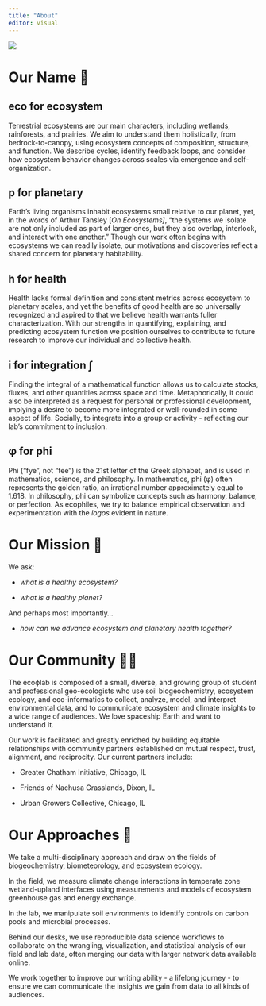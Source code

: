 ```yaml
---
title: "About"
editor: visual
---
```


![](images/logo/name-only.png){fig-align="left"}

# Our Name 🤔

## eco for ecosystem

Terrestrial ecosystems are our main characters, including wetlands, rainforests, and prairies. We aim to understand them holistically, from bedrock-to-canopy, using ecosystem concepts of composition, structure, and function. We describe cycles, identify feedback loops, and consider how ecosystem behavior changes across scales via emergence and self-organization.

## p for planetary

Earth's living organisms inhabit ecosystems small relative to our planet, yet, in the words of Arthur Tansley \[*On Ecosystems\]*, "the systems we isolate are not only included as part of larger ones, but they also overlap, interlock, and interact with one another." Though our work often begins with ecosystems we can readily isolate, our motivations and discoveries reflect a shared concern for planetary habitability.

## h for **health**

Health lacks formal definition and consistent metrics across ecosystem to planetary scales, and yet the benefits of good health are so universally recognized and aspired to that we believe health warrants fuller characterization. With our strengths in quantifying, explaining, and predicting ecosystem function we position ourselves to contribute to future research to improve our individual and collective health.

## i for **integration** ∫

Finding the integral of a mathematical function allows us to calculate stocks, fluxes, and other quantities across space and time. Metaphorically, it could also be interpreted as a request for personal or professional development, implying a desire to become more integrated or well-rounded in some aspect of life. Socially, to integrate into a group or activity - reflecting our lab's commitment to inclusion.

## φ for **phi**

Phi ("fye", not "fee") is the 21st letter of the Greek alphabet, and is used in mathematics, science, and philosophy. In mathematics, phi (φ) often represents the golden ratio, an irrational number approximately equal to 1.618. In philosophy, phi can symbolize concepts such as harmony, balance, or perfection. As ecophiles, we try to balance empirical observation and experimentation with the *logos* evident in nature.

# **Our Mission 🫡**

We ask:

-   *what is a healthy ecosystem?*

-   *what is a healthy planet?*

And perhaps most importantly...

-   *how can we advance ecosystem and planetary health together?*

# Our Community 👯‍♂️

The ecoϕlab is composed of a small, diverse, and growing group of student and professional geo-ecologists who use soil biogeochemistry, ecosystem ecology, and eco-informatics to collect, analyze, model, and interpret environmental data, and to communicate ecosystem and climate insights to a wide range of audiences. We love spaceship Earth and want to understand it.

Our work is facilitated and greatly enriched by building equitable relationships with community partners established on mutual respect, trust, alignment, and reciprocity. Our current partners include:

-   Greater Chatham Initiative, Chicago, IL 

-   Friends of Nachusa Grasslands, Dixon, IL  

-   Urban Growers Collective, Chicago, IL

# Our Approaches 🔬

We take a multi-disciplinary approach and draw on the fields of biogeochemistry, biometeorology, and ecosystem ecology. 

In the field, we measure climate change interactions in temperate zone wetland-upland interfaces using measurements and models of ecosystem greenhouse gas and energy exchange. 

In the lab, we manipulate soil environments to identify controls on carbon pools and microbial processes. 

Behind our desks, we use reproducible data science workflows to collaborate on the wrangling, visualization, and statistical analysis of our field and lab data, often merging our data with larger network data available online. 

We work together to improve our writing ability - a lifelong journey - to ensure we can communicate the insights we gain from data to all kinds of audiences.
